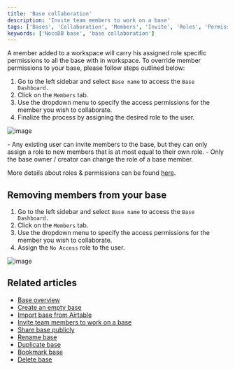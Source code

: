 ```yaml
---
title: 'Base collaboration'
description: 'Invite team members to work on a base'
tags: ['Bases', 'Collaboration', 'Members', 'Invite', 'Roles', 'Permissions']
keywords: ['NocoDB base', 'base collaboration']
---
```


A member added to a workspace will carry his assigned role specific permissions to all the base with in workspace. To override member permissions to your base, please follow steps outlined below:

1. Go to the left sidebar and select `Base name` to access the `Base Dashboard.`
2. Click on the `Members` tab.
3. Use the dropdown menu to specify the access permissions for the member you wish to collaborate.
4. Finalize the process by assigning the desired role to the user.

![image](/img/v2/base/base-collaboration.png)


<Callout type="info">
- Any existing user can invite members to the base, but they can only assign a role to new members that is at most equal to their own role.
- Only the base owner / creator can change the role of a base member.
</Callout>

More details about roles & permissions can be found [here](/roles-and-permissions/roles-permissions-overview).

## Removing members from your base
1. Go to the left sidebar and select `Base name` to access the `Base Dashboard.`
2. Click on the `Members` tab.
3. Use the dropdown menu to specify the access permissions for the member you wish to collaborate.
4. Assign the `No Access` role to the user.

![image](/img/v2/base/base-collaboration.png)

## Related articles
- [Base overview](/bases/base-overview)
- [Create an empty base](/bases/create-base)
- [Import base from Airtable](/bases/import-base-from-airtable)
- [Invite team members to work on a base](/bases/base-collaboration)
- [Share base publicly](/bases/share-base)
- [Rename base](/bases/actions-on-base#rename-base)
- [Duplicate base](/bases/actions-on-base#duplicate-base)
- [Bookmark base](/bases/actions-on-base#star-base)
- [Delete base](/bases/actions-on-base#delete-base)

